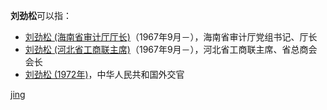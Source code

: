 '''刘劲松'''可以指：
* [[刘劲松_(海南省审计厅厅长)|刘劲松 (海南省审计厅厅长)]]（1967年9月－），海南省审计厅党组书记、厅长
* [[刘劲松_(河北省工商联主席)|刘劲松 (河北省工商联主席)]]（1967年9月－），河北省工商联主席、省总商会会长
* [[刘劲松_(1972年)|刘劲松 (1972年)]]，中华人民共和国外交官

{{disambig}}

[[Category:三字刘姓人名消歧义|jing]]